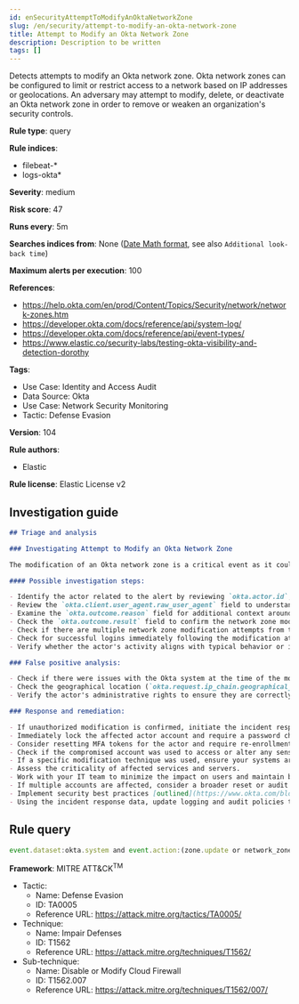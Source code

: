 ```yaml
---
id: enSecurityAttemptToModifyAnOktaNetworkZone
slug: /en/security/attempt-to-modify-an-okta-network-zone
title: Attempt to Modify an Okta Network Zone
description: Description to be written
tags: []
---
```


<div id="attempt-to-modify-an-okta-network-zone"></div>

Detects attempts to modify an Okta network zone. Okta network zones can be configured to limit or restrict access to a network based on IP addresses or geolocations. An adversary may attempt to modify, delete, or deactivate an Okta network zone in order to remove or weaken an organization's security controls.

**Rule type**: query

**Rule indices**: 

* filebeat-*
* logs-okta*

**Severity**: medium

**Risk score**: 47

**Runs every**: 5m

**Searches indices from**: None ([Date Math format](((ref))/common-options.html#date-math), see also <DocLink id="enSecurityRulesUiCreate" section="set-the-rules-schedule">`Additional look-back time`</DocLink>)

**Maximum alerts per execution**: 100

**References**: 

* https://help.okta.com/en/prod/Content/Topics/Security/network/network-zones.htm
* https://developer.okta.com/docs/reference/api/system-log/
* https://developer.okta.com/docs/reference/api/event-types/
* https://www.elastic.co/security-labs/testing-okta-visibility-and-detection-dorothy

**Tags**: 

* Use Case: Identity and Access Audit
* Data Source: Okta
* Use Case: Network Security Monitoring
* Tactic: Defense Evasion

**Version**: 104

**Rule authors**: 

* Elastic

**Rule license**: Elastic License v2

## Investigation guide

```markdown
## Triage and analysis

### Investigating Attempt to Modify an Okta Network Zone

The modification of an Okta network zone is a critical event as it could potentially allow an adversary to gain unrestricted access to your network. This rule detects attempts to modify, delete, or deactivate an Okta network zone, which may suggest an attempt to remove or weaken an organization's security controls.

#### Possible investigation steps:

- Identify the actor related to the alert by reviewing `okta.actor.id`, `okta.actor.type`, `okta.actor.alternate_id`, or `okta.actor.display_name` fields in the alert.
- Review the `okta.client.user_agent.raw_user_agent` field to understand the device and software used by the actor.
- Examine the `okta.outcome.reason` field for additional context around the modification attempt.
- Check the `okta.outcome.result` field to confirm the network zone modification attempt.
- Check if there are multiple network zone modification attempts from the same actor or IP address (`okta.client.ip`).
- Check for successful logins immediately following the modification attempt.
- Verify whether the actor's activity aligns with typical behavior or if any unusual activity took place around the time of the modification attempt.

### False positive analysis:

- Check if there were issues with the Okta system at the time of the modification attempt. This could indicate a system error rather than a genuine threat activity.
- Check the geographical location (`okta.request.ip_chain.geographical_context`) and time of the modification attempt. If these match the actor's normal behavior, it might be a false positive.
- Verify the actor's administrative rights to ensure they are correctly configured.

### Response and remediation:

- If unauthorized modification is confirmed, initiate the incident response process.
- Immediately lock the affected actor account and require a password change.
- Consider resetting MFA tokens for the actor and require re-enrollment.
- Check if the compromised account was used to access or alter any sensitive data or systems.
- If a specific modification technique was used, ensure your systems are patched or configured to prevent such techniques.
- Assess the criticality of affected services and servers.
- Work with your IT team to minimize the impact on users and maintain business continuity.
- If multiple accounts are affected, consider a broader reset or audit of MFA tokens.
- Implement security best practices [outlined](https://www.okta.com/blog/2019/10/9-admin-best-practices-to-keep-your-org-secure/) by Okta.
- Using the incident response data, update logging and audit policies to improve the mean time to detect (MTTD) and the mean time to respond (MTTR).
```

## Rule query

```js
event.dataset:okta.system and event.action:(zone.update or network_zone.rule.disabled or zone.remove_blacklist)

```

**Framework**: MITRE ATT&CK<sup>TM</sup>

* Tactic:
    * Name: Defense Evasion
    * ID: TA0005
    * Reference URL: https://attack.mitre.org/tactics/TA0005/
* Technique:
    * Name: Impair Defenses
    * ID: T1562
    * Reference URL: https://attack.mitre.org/techniques/T1562/
* Sub-technique:
    * Name: Disable or Modify Cloud Firewall
    * ID: T1562.007
    * Reference URL: https://attack.mitre.org/techniques/T1562/007/

